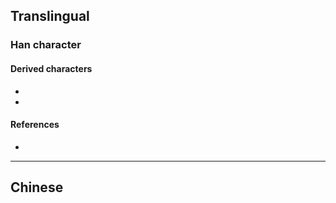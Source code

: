 {{also|龍|竜}}
{{character info}}
{{character info|⻰}}
==Translingual==
{{stroke order}}
{{Han simplified forms|龍|竜|龙}}

===Han character===
{{Han char|rn=212|rad=龙|as=00|sn=5|four=|canj=IKP|ids=⿻尤丿}}

====Derived characters====
* {{l|mul|[[咙]], [[垅]], [[拢]], [[昽]], [[栊]], [[泷]], [[珑]], [[眬]], [[胧]], [[陇]], [[𢘙]], [[𤇭]], [[𦨩]], [[𨀁]], [[𨐇]], [[𩧪]], [[𪫌]], [[𪺪]], [[𫎦]], [[𫖅]], [[𫜲]], [[𫢒]], [[𬧢]]}}
* {{l|mul|[[厐]], [[庞]], [[䶭]], [[𬸄]], [[𮞇]], [[垄]], [[砻]], [[聋]], [[袭]], [[詟]], [[龚]], [[䶮]], [[𫛟]], [[𬺛]], [[𬺜]], [[𬻓]], [[宠]], [[笼]], [[茏]], [[龛]], [[𩬤]], [[𬺝]]}}

====References====
* {{Han ref|kx=1537.251|hdz=74804.010|uh=9F99|ud=40857}}

----

==Chinese==
{{zh-see|龍}}